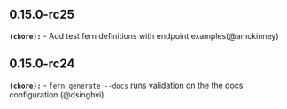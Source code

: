 ## 0.15.0-rc25
**`(chore):`** - Add test fern definitions with endpoint examples(@amckinney) 

## 0.15.0-rc24
**`(chore):`** - `fern generate --docs` runs validation on the the docs configuration (@dsinghvi) 

